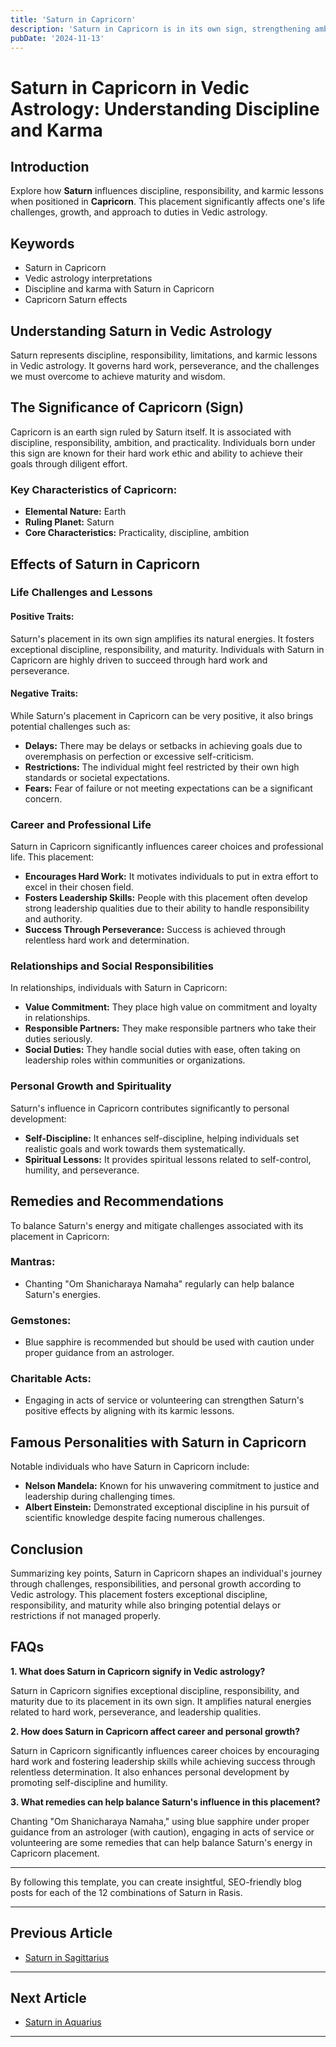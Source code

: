 ```yaml
---
title: 'Saturn in Capricorn'
description: 'Saturn in Capricorn is in its own sign, strengthening ambition and practicality. Individuals are disciplined, goal-oriented, and focused on achieving success through hard work.'
pubDate: '2024-11-13'
---
```


# Saturn in Capricorn in Vedic Astrology: Understanding Discipline and Karma

## Introduction

Explore how **Saturn** influences discipline, responsibility, and karmic lessons when positioned in **Capricorn**. This placement significantly affects one's life challenges, growth, and approach to duties in Vedic astrology.

## Keywords

- Saturn in Capricorn
- Vedic astrology interpretations
- Discipline and karma with Saturn in Capricorn
- Capricorn Saturn effects

## Understanding Saturn in Vedic Astrology

Saturn represents discipline, responsibility, limitations, and karmic lessons in Vedic astrology. It governs hard work, perseverance, and the challenges we must overcome to achieve maturity and wisdom.

## The Significance of Capricorn (Sign)

Capricorn is an earth sign ruled by Saturn itself. It is associated with discipline, responsibility, ambition, and practicality. Individuals born under this sign are known for their hard work ethic and ability to achieve their goals through diligent effort.

### Key Characteristics of Capricorn:
- **Elemental Nature:** Earth
- **Ruling Planet:** Saturn
- **Core Characteristics:** Practicality, discipline, ambition

## Effects of Saturn in Capricorn

### Life Challenges and Lessons

#### Positive Traits:
Saturn's placement in its own sign amplifies its natural energies. It fosters exceptional discipline, responsibility, and maturity. Individuals with Saturn in Capricorn are highly driven to succeed through hard work and perseverance.

#### Negative Traits:
While Saturn's placement in Capricorn can be very positive, it also brings potential challenges such as:
- **Delays:** There may be delays or setbacks in achieving goals due to overemphasis on perfection or excessive self-criticism.
- **Restrictions:** The individual might feel restricted by their own high standards or societal expectations.
- **Fears:** Fear of failure or not meeting expectations can be a significant concern.

### Career and Professional Life

Saturn in Capricorn significantly influences career choices and professional life. This placement:
- **Encourages Hard Work:** It motivates individuals to put in extra effort to excel in their chosen field.
- **Fosters Leadership Skills:** People with this placement often develop strong leadership qualities due to their ability to handle responsibility and authority.
- **Success Through Perseverance:** Success is achieved through relentless hard work and determination.

### Relationships and Social Responsibilities

In relationships, individuals with Saturn in Capricorn:
- **Value Commitment:** They place high value on commitment and loyalty in relationships.
- **Responsible Partners:** They make responsible partners who take their duties seriously.
- **Social Duties:** They handle social duties with ease, often taking on leadership roles within communities or organizations.

### Personal Growth and Spirituality

Saturn's influence in Capricorn contributes significantly to personal development:
- **Self-Discipline:** It enhances self-discipline, helping individuals set realistic goals and work towards them systematically.
- **Spiritual Lessons:** It provides spiritual lessons related to self-control, humility, and perseverance.

## Remedies and Recommendations

To balance Saturn's energy and mitigate challenges associated with its placement in Capricorn:

### Mantras:
- Chanting "Om Shanicharaya Namaha" regularly can help balance Saturn's energies.

### Gemstones:
- Blue sapphire is recommended but should be used with caution under proper guidance from an astrologer.

### Charitable Acts:
- Engaging in acts of service or volunteering can strengthen Saturn's positive effects by aligning with its karmic lessons.

## Famous Personalities with Saturn in Capricorn

Notable individuals who have Saturn in Capricorn include:

- **Nelson Mandela:** Known for his unwavering commitment to justice and leadership during challenging times.
- **Albert Einstein:** Demonstrated exceptional discipline in his pursuit of scientific knowledge despite facing numerous challenges.

## Conclusion

Summarizing key points, Saturn in Capricorn shapes an individual's journey through challenges, responsibilities, and personal growth according to Vedic astrology. This placement fosters exceptional discipline, responsibility, and maturity while also bringing potential delays or restrictions if not managed properly.

## FAQs

**1. What does Saturn in Capricorn signify in Vedic astrology?**

Saturn in Capricorn signifies exceptional discipline, responsibility, and maturity due to its placement in its own sign. It amplifies natural energies related to hard work, perseverance, and leadership qualities.

**2. How does Saturn in Capricorn affect career and personal growth?**

Saturn in Capricorn significantly influences career choices by encouraging hard work and fostering leadership skills while achieving success through relentless determination. It also enhances personal development by promoting self-discipline and humility.

**3. What remedies can help balance Saturn's influence in this placement?**

Chanting "Om Shanicharaya Namaha," using blue sapphire under proper guidance from an astrologer (with caution), engaging in acts of service or volunteering are some remedies that can help balance Saturn's energy in Capricorn placement.

---

By following this template, you can create insightful, SEO-friendly blog posts for each of the 12 combinations of Saturn in Rasis.

---

## Previous Article
- [Saturn in Sagittarius](/blogs-md/0807_Saturn_in_Rashi/080709_Saturn_in_Sagittarius.mdx)

---

## Next Article
- [Saturn in Aquarius](/blogs-md/0807_Saturn_in_Rashi/080711_Saturn_in_Aquarius.mdx)

---
